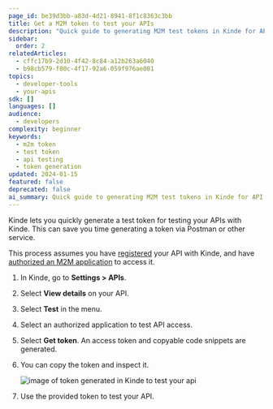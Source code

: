 ```yaml
---
page_id: be39d3bb-a83d-4d21-8941-8f1c8363c3bb
title: Get a M2M token to test your APIs
description: "Quick guide to generating M2M test tokens in Kinde for API testing without using external tools"
sidebar:
  order: 2
relatedArticles:
  - cffc17b9-2d10-4f42-8c84-a12b263a6040
  - b98cb579-f80c-4f17-92a6-059f976ae081
topics:
  - developer-tools
  - your-apis
sdk: []
languages: []
audience:
  - developers
complexity: beginner
keywords:
  - m2m token
  - test token
  - api testing
  - token generation
updated: 2024-01-15
featured: false
deprecated: false
ai_summary: Quick guide to generating M2M test tokens in Kinde for API testing without using external tools
---
```


Kinde lets you quickly generate a test token for testing your APIs with Kinde. This can save you time generating a token via Postman or other service.

This process assumes you have [registered](/developer-tools/your-apis/register-manage-apis/) your API with Kinde, and have [authorized an M2M application](/developer-tools/your-apis/register-manage-apis/#authorize-or-revoke-authorization-of-an-app-from-the-api) to access it. 

1. In Kinde, go to **Settings > APIs**.
2. Select **View details** on your API.
3. Select **Test** in the menu.
4. Select an authorized application to test API access.
5. Select **Get token**. An access token and copyable code snippets are generated. 
6. You can copy the token and inspect it. 
    
    ![image of token generated in Kinde to test your api](https://imagedelivery.net/skPPZTHzSlcslvHjesZQcQ/7149ab96-02f5-4b03-265e-5ffe0e52d900/public)
    
7. Use the provided token to test your API.
